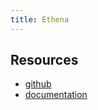 ```yaml
---
title: Ethena 
---
```


## Resources

- [github](https://github.com/ethena-labs/code4arena-contest/tree/main/protocols/USDe)
- [documentation](https://ethena-labs.gitbook.io/ethena-labs/solution-design/overview)